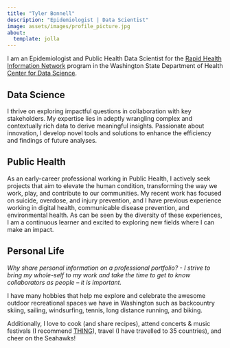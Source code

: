 ```yaml
---
title: "Tyler Bonnell"
description: "Epidemiologist | Data Scientist"
image: assets/images/profile_picture.jpg
about: 
  template: jolla
---
```


I am an Epidemiologist and Public Health Data Scientist for the [Rapid Health Information Network](https://doh.wa.gov/public-health-healthcare-providers/healthcare-professions-and-facilities/data-exchange/syndromic-surveillance-rhino) program in the Washington State Department of Health [Center for Data Science](https://doh.wa.gov/about-us/executive-offices/health-and-science/center-data-science). 

::: {.panel-tabset}


## **Data Science**

I thrive on exploring impactful questions in collaboration with key stakeholders. My expertise lies in adeptly wrangling complex and contextually rich data to derive meaningful insights. Passionate about innovation, I develop novel tools and solutions to enhance the efficiency and findings of future analyses.

## **Public Health**

As an early-career professional working in Public Health, I actively seek projects that aim to elevate the human condition, transforming the way we work, play, and contribute to our communities. My recent work has focused on suicide, overdose, and injury prevention, and I have previous experience working in digital health, communicable disease prevention, and environmental health. As can be seen by the diversity of these experiences, I am a continuous learner and excited to exploring new fields where I can make an impact.

## **Personal Life**

*Why share personal information on a professional portfolio? - I strive to bring my whole-self to my work and take the time to get to know collaborators as people -- it is important.*

I have many hobbies that help me explore and celebrate the awesome outdoor recreational spaces we have in Washington such as backcountry skiing, sailing, windsurfing, tennis, long distance running, and biking.

Additionally, I love to cook (and share recipes), attend concerts & music festivals (I recommend [THING](https://thingnw.org/)), travel (I have travelled to 35 countries), and cheer on the Seahawks!

:::
